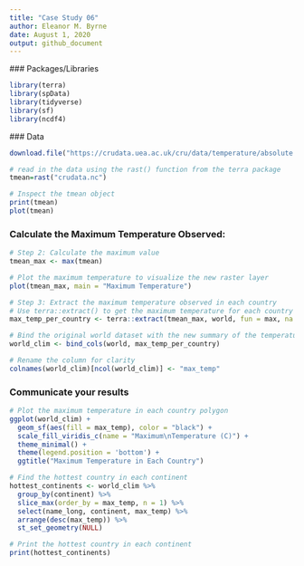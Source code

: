 ```yaml
---
title: "Case Study 06"
author: Eleanor M. Byrne 
date: August 1, 2020
output: github_document
---
```

 
 ### Packages/Libraries 
```r
library(terra)
library(spData)
library(tidyverse)
library(sf)
library(ncdf4)
```
 
 ### Data
```r
download.file("https://crudata.uea.ac.uk/cru/data/temperature/absolute.nc","crudata.nc", method="curl") # add the curl if there are issues

# read in the data using the rast() function from the terra package
tmean=rast("crudata.nc")

# Inspect the tmean object
print(tmean)
plot(tmean)
```
### Calculate the Maximum Temperature Observed:
```r
# Step 2: Calculate the maximum value
tmean_max <- max(tmean)

# Plot the maximum temperature to visualize the new raster layer
plot(tmean_max, main = "Maximum Temperature")

# Step 3: Extract the maximum temperature observed in each country
# Use terra::extract() to get the maximum temperature for each country
max_temp_per_country <- terra::extract(tmean_max, world, fun = max, na.rm = TRUE, small = TRUE)

# Bind the original world dataset with the new summary of the temperature data
world_clim <- bind_cols(world, max_temp_per_country)

# Rename the column for clarity
colnames(world_clim)[ncol(world_clim)] <- "max_temp"
```
### Communicate your results 
```r
# Plot the maximum temperature in each country polygon
ggplot(world_clim) +
  geom_sf(aes(fill = max_temp), color = "black") +
  scale_fill_viridis_c(name = "Maximum\nTemperature (C)") +
  theme_minimal() +
  theme(legend.position = 'bottom') +
  ggtitle("Maximum Temperature in Each Country")

# Find the hottest country in each continent
hottest_continents <- world_clim %>%
  group_by(continent) %>%
  slice_max(order_by = max_temp, n = 1) %>%
  select(name_long, continent, max_temp) %>%
  arrange(desc(max_temp)) %>%
  st_set_geometry(NULL)

# Print the hottest country in each continent
print(hottest_continents)
```